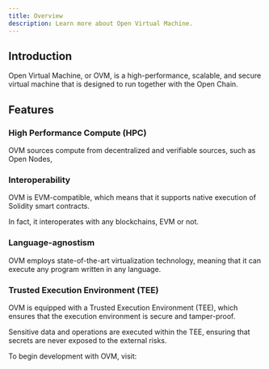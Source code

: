 ```yaml
---
title: Overview
description: Learn more about Open Virtual Machine.
---
```


## Introduction

Open Virtual Machine, or OVM, is a high-performance, scalable, and secure virtual machine that is designed to run together with the Open Chain.

## Features

### High Performance Compute (HPC)

OVM sources compute from decentralized and verifiable sources, such as Open Nodes, 

### Interoperability

OVM is EVM-compatible, which means that it supports native execution of Solidity smart contracts.

In fact, it interoperates with any blockchains, EVM or not.

### Language-agnostism

OVM employs state-of-the-art virtualization technology, meaning that it can execute any program written in any language.

### Trusted Execution Environment (TEE)

OVM is equipped with a Trusted Execution Environment (TEE), which ensures that the execution environment is secure and tamper-proof.

Sensitive data and operations are executed within the TEE, ensuring that secrets are never exposed to the external risks.

To begin development with OVM, visit:

<Card title="OVM Task" href="/guide/ovm/develop/task"/>
